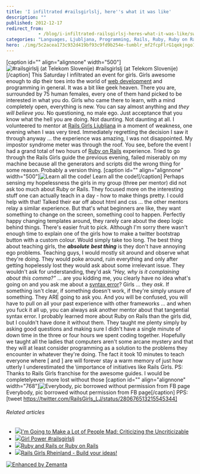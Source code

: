 ```yaml
---
title: 'I infiltrated #railsgirlslj, here''s what it was like'
description: ""
published: 2012-12-17
redirect_from: 
            - /blog/i-infiltrated-railsgirlsj-heres-what-it-was-like/swizec/5717
categories: "Languages, Ljubljana, Programming, Rails, Ruby, Ruby on Rails, Syntax error, Travel + Events, Web development"
hero: ./img/5c2acea173c932d419bf93c9fd9b254e-tumblr_mf2fcpFlrG1qekjngo1_500.jpg
---
```

\[caption id="" align="alignnone" width="500"]![\#railsgirlslj (at Telekom Slovenije)](./img/5c2acea173c932d419bf93c9fd9b254e-tumblr_mf2fcpFlrG1qekjngo1_500.jpg "#railsgirlslj (at Telekom Slovenije)") #railsgirlslj (at Telekom Slovenije)\[/caption] This Saturday I infiltrated an event for girls. Girls awesome enough to dip their toes into the world of [web development](http://en.wikipedia.org/wiki/Web_development "Web development") and programming in general. It was a bit like geek heaven. There you are, surrounded by 75 human females, every one of them hand picked to be interested in what you do. Girls who came there to learn, with a mind completely open, everything is new. You can say almost anything and _they will believe you_. No questioning, no male ego. Just acceptance that you know what the hell you are doing. Not daunting. Not daunting at all. I volunteered to mentor at [Rails Girls Ljubljana](http://railsgirls.com/ljubljana) in a moment of weakness, one evening when I was very tired. Immediately regretting the decision I saw it through anyway ... the experience was amazing, I was not disappointed. My impostor syndrome meter was through the roof. You see, before the event I had a grand total of two hours of [Ruby on Rails](http://rubyonrails.org "Ruby on Rails") experience. Tried to go through the Rails Girls guide the previous evening, failed miserably on my machine because all the generators and scripts did the wrong thing for some reason. Probably a version thing. \[caption id="" align="alignnone" width="500"]![Learn all the code!](./img/d12a81b00a365127d310b656e058d008-tumblr_mf2z4svsYf1qekjngo1_500.jpg "Learn all the code!") Learn all the code!\[/caption] Perhaps sensing my hopelessness the girls in my group (three per mentor) did not ask too much about Ruby or Rails. They focused more on the interesting stuff one can actually teach in a day - how to make things pretty. I could help with that! Talked their ear off about html and css ... the other mentors relay a similar experience. But that's what beginners are like, they want something to change on the screen, something cool to happen. Perfectly happy changing templates around, they rarely care about the deep logic behind things. There's easier fruit to pick. Although I'm sorry there wasn't enough time to explain one of the girls how to make a twitter bootstrap button with a custom colour. Would simply take too long. The best thing about teaching girls, the _**absolute**_ _**best thing**_ is they don't have annoying ego problems. Teaching guys, I would mostly sit around and observe what they're doing. They would poke around, ruin everything and only after getting hopelessly lost they would ask about some irrelevant issue. They wouldn't ask for understanding, they'd ask _"Hey, why is it complaining about this comma?"_ ... are you kidding me, you clearly have no idea what's going on and you ask me about a [syntax error](http://en.wikipedia.org/wiki/Syntax_error "Syntax error")? Girls ... they _ask_. If something isn't clear, if something doesn't work, if they're simply unsure of something. They ARE going to ask you. And you will be confused, you will have to pull on all your past experience with other frameworks ... and when you fuck it all up, you can always ask another mentor about that tangential syntax error. I probably learned more about Ruby on Rails than the girls did, but I couldn't have done it without them. They taught me plenty simply by asking good questions and making sure I didn't have a single minute of down time in the three or four hours we spent coding together. Hopefully we taught all the ladies that computers aren't some arcane mystery and that they will at least consider programming as a solution to the problems they encounter in whatever they're doing. The fact it took 10 minutes to teach everyone where \[ and ] are will forever stay a warm memory of just how utterly I underestimated the \\importance of initiatives like Rails Girls. PS: Thanks to Rails Girls franchise for the awesome guides. I would be completelyeven more lost without those \[caption id="" align="alignnone" width="768"]![Everybody, pic borrowed without permission from FB page](https://fbcdn-sphotos-e-a.akamaihd.net/hphotos-ak-ash3/45026_482131445159472_1062267176_n.jpg "Everybody, pic borrowed without permission from FB page") Everybody, pic borrowed without permission from FB page\[/caption] PPS: \[tweet https://twitter.com/RailsGirls_LJ/status/280676513215545344]

###### Related articles

- [![](http://i.zemanta.com/noimg_108_80_80.jpg)](http://architects.dzone.com/articles/im-going-make-lot-people-mad)[I'm Going to Make a Lot of People Mad: Criticizing the Uncriticizable](http://architects.dzone.com/articles/im-going-make-lot-people-mad)
- [![](http://i.zemanta.com/132732551_80_80.jpg)](http://restreaming.me/2012/12/17/girl-power-railsgirlslj/)[Girl Power #railsgirlslj](http://restreaming.me/2012/12/17/girl-power-railsgirlslj/)
- [![](http://i.zemanta.com/noimg_4_80_80.jpg)](http://stackoverflow.com/questions/13587631/ruby-and-rails-or-ruby-on-rails)[Ruby and Rails or Ruby on Rails](http://stackoverflow.com/questions/13587631/ruby-and-rails-or-ruby-on-rails)
- [![](http://i.zemanta.com/131908525_80_80.jpg)](http://railslove.com/blog/2012/12/12/rails-girls-rheinland-build-your-ideas)[Rails Girls Rheinland - Build your ideas!](http://railslove.com/blog/2012/12/12/rails-girls-rheinland-build-your-ideas)

[![Enhanced by Zemanta](http://img.zemanta.com/zemified_e.png?x-id=2be5233f-2664-4f40-930b-87edc9bde000)](http://www.zemanta.com/?px "Enhanced by Zemanta")